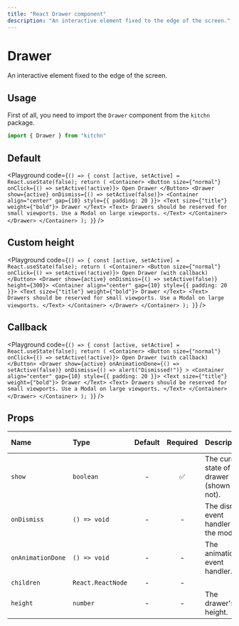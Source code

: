 ```yaml
---
title: "React Drawer component"
description: "An interactive element fixed to the edge of the screen."
---
```



# Drawer

An interactive element fixed to the edge of the screen.

## Usage

First of all, you need to import the `Drawer` component from the `kitchn` package.

```js
import { Drawer } from "kitchn"
```

## Default

<Playground
  code={`
  () => {
  const [active, setActive] = React.useState(false);
  return (
    <Container>
      <Button size={"normal"} onClick={() => setActive(!active)}>
        Open Drawer
      </Button>
      <Drawer show={active} onDismiss={() => setActive(false)}>
        <Container align="center" gap={10} style={{ padding: 20 }}>
          <Text size={"title"} weight={"bold"}>
            Drawer
          </Text>
          <Text>
            Drawers should be reserved for small viewports. Use a Modal on
            large viewports.
          </Text>
        </Container>
      </Drawer>
    </Container>
  );
}
`}
/>

## Custom height

<Playground
  code={`
  () => {
  const [active, setActive] = React.useState(false);
  return (
    <Container>
      <Button size={"normal"} onClick={() => setActive(!active)}>
        Open Drawer (with callback)
      </Button>
      <Drawer show={active} onDismiss={() => setActive(false)} height={300}>
        <Container align="center" gap={10} style={{ padding: 20 }}>
          <Text size={"title"} weight={"bold"}>
            Drawer
          </Text>
          <Text>
            Drawers should be reserved for small viewports. Use a Modal on
            large viewports.
          </Text>
        </Container>
      </Drawer>
    </Container>
  );
}
`}
/>

## Callback

<Playground
  code={`
  () => {
  const [active, setActive] = React.useState(false);
  return (
    <Container>
      <Button size={"normal"} onClick={() => setActive(!active)}>
        Open Drawer (with callback)
      </Button>
      <Drawer
        show={active}
        onAnimationDone={() => setActive(false)}
        onDismiss={() => alert("Dismissed!")}
      >
        <Container align="center" gap={10} style={{ padding: 20 }}>
          <Text size={"title"} weight={"bold"}>
            Drawer
          </Text>
          <Text>
            Drawers should be reserved for small viewports. Use a Modal on
            large viewports.
          </Text>
        </Container>
      </Drawer>
    </Container>
  );
}
`}
/>

## Props

| Name | Type | Default | Required | Description | Accepted values |
| :--- | :--- | :-----: | :------: | :---------- | :-------------- |
| `show` | `boolean` | - | ✅ | The current state of the drawer (shown or not). | - |
| `onDismiss` | `() => void` | - | - | The dismiss event handler of the modal. | - |
| `onAnimationDone` | `() => void` | - | - | The animation event handler. | - |
| `children` | `React.ReactNode` | - | - |  | - |
| `height` | `number` | - | - | The drawer's height. | - |